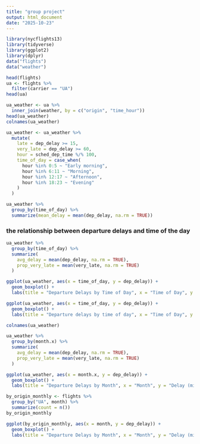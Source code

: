 ```yaml
---
title: "group project"
output: html_document
date: "2025-10-23"
---
```


```r
library(nycflights13)
library(tidyverse)
library(ggplot2)
library(dplyr)
data("flights")
data("weather")
```
```r
head(flights)
ua <- flights %>% 
  filter(carrier == "UA")
head(ua)
```


```r
ua_weather <- ua %>%
  inner_join(weather, by = c("origin", "time_hour"))
head(ua_weather)
colnames(ua_weather)
```

```r
ua_weather <- ua_weather %>%
  mutate(
    late = dep_delay >= 15,
    very_late = dep_delay >= 60,
    hour = sched_dep_time %/% 100,
    time_of_day = case_when(
      hour %in% 0:5 ~ "Early morning",
      hour %in% 6:11 ~ "Morning",
      hour %in% 12:17 ~ "Afternoon",
      hour %in% 18:23 ~ "Evening"
    )
  )

```
```r
ua_weather %>%
  group_by(time_of_day) %>%
  summarize(mean_delay = mean(dep_delay, na.rm = TRUE))

```

### the relationship between departure delays and time of the day
```r
ua_weather %>%
  group_by(time_of_day) %>%
  summarize(
    avg_delay = mean(dep_delay, na.rm = TRUE),
    prop_very_late = mean(very_late, na.rm = TRUE)
  )

ggplot(ua_weather, aes(x = time_of_day, y = dep_delay)) +
  geom_boxplot() +
  labs(title = "Departure Delays by Time of Day", x = "Time of Day", y = "Delay (minutes)")

```


```r
ggplot(ua_weather, aes(x = time_of_day, y = dep_delay)) +
  geom_boxplot() +
  labs(title = "Departure delays by time of day", x = "Time of Day", y = "Delay (minutes)")

```

```r
colnames(ua_weather)
```

```r

ua_weather %>%
  group_by(month.x) %>%
  summarize(
    avg_delay = mean(dep_delay, na.rm = TRUE),
    prop_very_late = mean(very_late, na.rm = TRUE)
  )

ggplot(ua_weather, aes(x = month.x, y = dep_delay)) +
  geom_boxplot() +
  labs(title = "Departure Delays by Month", x = "Month", y = "Delay (minutes)")

```
```r
by_origin_monthly <- flights %>% 
  group_by("UA", month) %>% 
  summarize(count = n())
by_origin_monthly

ggplot(by_origin_monthly, aes(x = month, y = dep_delay)) +
  geom_boxplot() +
  labs(title = "Departure Delays by Month", x = "Month", y = "Delay (minutes)")

```

